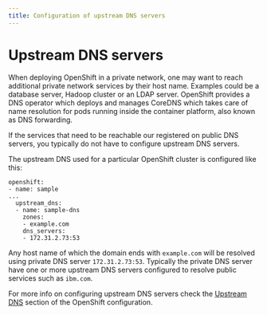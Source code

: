 ```yaml
---
title: Configuration of upstream DNS servers
---
```


# Upstream DNS servers

When deploying OpenShift in a private network, one may want to reach additional private network services by their host name. Examples could be a database server, Hadoop cluster or an LDAP server.  OpenShift provides a DNS operator which deploys and manages CoreDNS which takes care of name resolution for pods running inside the container platform, also known as DNS forwarding.

If the services that need to be reachable our registered on public DNS servers, you typically do not have to configure upstream DNS servers.

The upstream DNS used for a particular OpenShift cluster is configured like this:
```
openshift:
- name: sample
...
  upstream_dns:
  - name: sample-dns
    zones:
    - example.com
    dns_servers:
    - 172.31.2.73:53
```

Any host name of which the domain ends with `example.com` will be resolved using private DNS server `172.31.2.73:53`. Typically the private DNS server have one or more upstream DNS servers configured to resolve public services such as `ibm.com`.

For more info on configuring upstream DNS servers check the [Upstream DNS](/cpd-design/objects/openshift#upstream-dns-servers) section of the OpenShift configuration.